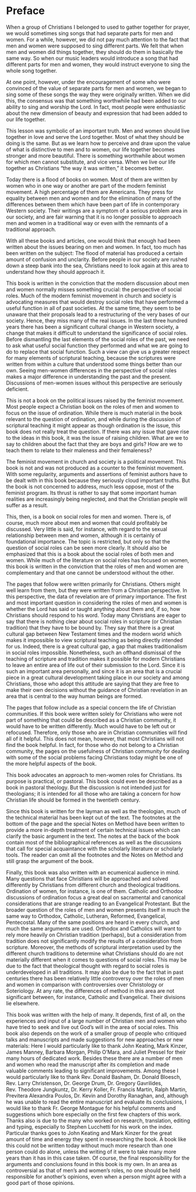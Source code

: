 # Preface {-}

<a id="_idTextAnchor000"></a>
<p class="BODY-STYLES_Body-NI"><span class="MaWiC_Subhead-Drop-Words">When</span> a group of Christians I belonged to used to gather together for prayer, we would sometimes sing songs that had separate parts for men and women. For a while, however, we did not pay much attention to the fact that men and women were supposed to sing different parts. We felt that when men and women did things together, they should do them in basically the same way. So when our music leaders would introduce a song that had different parts for men and women, they would instruct everyone to sing the whole song together.</p>
<p class="BODY-STYLES_Body">At one point, however, under the encouragement of some who were convinced of the value of separate parts for men and women, we began to sing some of these songs the way they were originally written. When we did this, the consensus was that something worthwhile had been added to our ability to sing and worship the Lord. In fact, most people were enthusiastic about the new dimension of beauty and expression that had been added to our life together.</p>
<p class="BODY-STYLES_Body">This lesson was symbolic of an important truth. Men and women should live together in love and serve the Lord together. Most of what they should be doing is the same. But as we learn how to perceive and draw upon the value of what is distinctive to men and to women, our life together becomes stronger and more beautiful. There is something worthwhile about women for which men cannot substitute, and vice versa. When we live our life together as Christians “the way it was written,” it becomes better.</p>
<p class="BODY-STYLES_Body">Today there is a flood of books on women. Most of them are written by women who in one way or another are part of the modern feminist movement. A high percentage of them are Americans. They press for equality between men and women and for the elimination of many of the differences between them which have been part of life in contemporary Western society. Their writings are a symptom of a serious problem area in our society, and are fair warning that it is no longer possible to approach men and women in a traditional way or even with the remnants of a traditional approach.</p>
<p class="BODY-STYLES_Body">With all these books and articles, one would think that enough had been written about the issues bearing on men and women. In fact, too much has been written on the subject: The flood of material has produced a certain amount of confusion and unclarity. Before people in our society are rushed down a steep bank into the sea, Christians need to look again at this area to understand how they should approach it.</p>
<p class="BODY-STYLES_Body">This book is written in the conviction that the modern discussion about men and women normally misses something crucial: the perspective of social roles. Much of the modern feminist movement in church and society is advocating measures that would destroy social roles that have performed a useful function in all of past societies. At the same time, they seem to be unaware that their proposals lead to a restructuring of the very bases of our society. Hence, they miss many of the real issues. In the last three hundred years there has been a significant cultural change in Western society, a change that makes it difficult to understand the significance of social roles. Before dismantling the last elements of the social roles of the past, we need to ask what useful social function they performed and what we are going to do to replace that social function. Such a view can give us a greater respect for many elements of scriptural teaching, because the scriptures were written from within a culture that understood some things better than our own. Seeing men-women differences in the perspective of social roles makes a major difference in understanding the past and the present. Discussions of men-women issues without this perspective are seriously deficient.</p>
<p class="BODY-STYLES_Body">This is not a book on the political issues raised by the feminist movement. Most people expect a Christian book on the roles of men and women to focus on the issue of ordination. While there is much material in the book relevant to the question of ordination, and while during the discussion of scriptural teaching it might appear as though ordination is the issue, this book does not really treat the question. If there was any issue that gave rise to the ideas in this book, it was the issue of raising children. What are we to say to children about the fact that they are boys and girls?&#160;How are we to teach them to relate to their maleness and their femaleness?</p>
<p class="BODY-STYLES_Body">The feminist movement in church and society is a political movement. This book is not and was not produced as a counter to the feminist movement. With some regularity, arguments and assertions of feminist authors have to be dealt with in this book because they seriously cloud important truths. But the book is not concerned to address, much less oppose, most of the feminist program. Its thrust is rather to say that some important human realities are increasingly being neglected, and that the Christian people will suffer as a result.</p>
<p class="BODY-STYLES_Body">This, then, is a book on social roles for men and women. There is, of course, much more about men and women that could profitably be discussed. Very little is said, for instance, with regard to the sexual relationship between men and women, although it is certainly of foundational importance. The topic is restricted, but only so that the question of social roles can be seen more clearly. It should also be emphasized that this is a book about the social roles of both men and women. While much of the literature on social roles has focused on women, this book is written in the conviction that the roles of men and women are complementary and that one cannot be understood without the other.</p>
<p class="BODY-STYLES_Body">The pages that follow were written primarily for Christians. Others might well learn from them, but they were written from a Christian perspective. In this perspective, the data of revelation are of primary importance. The first and most important question in considering the roles of men and women is whether the Lord has said or taught anything about them and, if so, how Christians should respond to his word. Today many Christians are eager to say that there is nothing clear about social roles in scripture (or Christian tradition) that they have to be bound by. They say that there is a great cultural gap between New Testament times and the modern world which makes it impossible to view scriptural teaching as being directly intended for us. Indeed, there is a great cultural gap, a gap that makes traditionalism in social roles impossible. Nonetheless, such an offhand dismissal of the teaching of scripture and tradition makes it possible for modern Christians to leave an entire area of life out of their submission to the Lord. Since it is such an important area personally, and since it is an area that is a crucial piece in a great cultural development taking place in our society and among Christians, those who adopt this attitude are saying that they are free to make their own decisions without the guidance of Christian revelation in an area that is central to the way human beings are formed.</p>
<p class="BODY-STYLES_Body">The pages that follow include as a special concern the life of Christian communities. If this book were written solely for Christians who were not part of something that could be described as a Christian community, it would have to be written differently. Much would have to be left out or refocused. Therefore, only those who are in Christian communities will find all of it helpful. This does not mean, however, that most Christians will not find the book helpful. In fact, for those who do not belong to a Christian community, the pages on the usefulness of Christian community for dealing with some of the social problems facing Christians today might be one of the more helpful aspects of the book.</p>
<p class="BODY-STYLES_Body">This book advocates an approach to men-women roles for Christians. Its purpose is practical, or pastoral. This book could even be described as a book in pastoral theology. But the discussion is not intended just for theologians; it is intended for all those who are taking a concern for how Christian life should be formed in the twentieth century.</p>
<p class="BODY-STYLES_Body">Since this book is written for the layman as well as the theologian, much of the technical material has been kept out of the text. The footnotes at the bottom of the page and the special Notes on Method have been written to provide a more in-depth treatment of certain technical issues which can clarify the basic argument in the text. The notes at the back of the book contain most of the bibliographical references as well as the discussions that call for special acquaintance with the scholarly literature or scholarly tools. The reader can omit all the footnotes and the Notes on Method and still grasp the argument of the book.</p>
<p class="BODY-STYLES_Body">Finally, this book was also written with an ecumenical audience in mind. Many questions that face Christians will be approached and solved differently by Christians from different church and theological traditions. Ordination of women, for instance, is one of them. Catholic and Orthodox discussions of ordination focus a great deal on sacramental and canonical considerations that are strange reading to an Evangelical Protestant. But the broader question of the roles of men and women presents itself in much the same way to Orthodox, Catholic, Lutheran, Reformed, Evangelical, Pentecostal. Many of the same positions are heard in every church, and much the same arguments are used. Orthodox and Catholics will want to rely more heavily on Christian tradition (perhaps), but a consideration from tradition does not significantly modify the results of a consideration from scripture. Moreover, the methods of scriptural interpretation used by the different church traditions to determine what Christians should do are not materially different when it comes to questions of social roles. This may be due to the fact that theological thought with regard to social roles is underdeveloped in all traditions. It may also be due to the fact that in past centuries there has been relatively little controversy over the roles of men and women in comparison with controversies over Christology or Soteriology. At any rate, the differences of method in this area are not significant between, for instance, Catholic and Evangelical. Their divisions lie elsewhere.</p>
<p class="BODY-STYLES_Body">This book was written with the help of many. It depends, first of all, on the experiences and input of a large number of Christian men and women who have tried to seek and live out God’s will in the area of social roles. This book also depends on the work of a smaller group of people who critiqued talks and manuscripts and made suggestions for new approaches or new materials: Here I would particularly like to thank John Keating, Mark Kinzer, James Manney, Barbara Morgan, Philip O’Mara, and Juliet Pressel for their many hours of dedicated work. Besides these there are a number of men and women who read the manuscript after its completion and made valuable comments leading to significant improvements. Among these I would particularly like to thank Rev.&#160;Donald Basham, Dr.&#160;Donald Bloesch, Rev.&#160;Larry Christenson, Dr.&#160;George Drum, Dr.&#160;Gregory Gavrilides, Rev.&#160;Theodore Jungkuntz, Dr.&#160;Kerry Koller, Fr.&#160;Francis Martin, Ralph Martin, Previtera Alexandra Poulos, Dr.&#160;Kevin and Dorothy Ranaghan, and, although he was unable to read the entire manuscript and evaluate its conclusions, I would like to thank Fr.&#160;George Montague for his helpful comments and suggestions which bore especially on the first few chapters of this work. Thanks also is due to the many who worked on research, translation, editing and typing, especially to Stephen Lucchetti for his work on the index. Particular thanks goes to John Keating and Mark Kinzer for the great amount of time and energy they spent in researching the book. A book like this could not be written today without much more research than one person could do alone, unless the writing of it were to take many more years than it has in this case taken. Of course, the final responsibility for the arguments and conclusions found in this book is my own. In an area as controversial as that of men’s and women’s roles, no one should be held responsible for another’s opinions, even when a person might agree with a good part of those opinions.</p>
